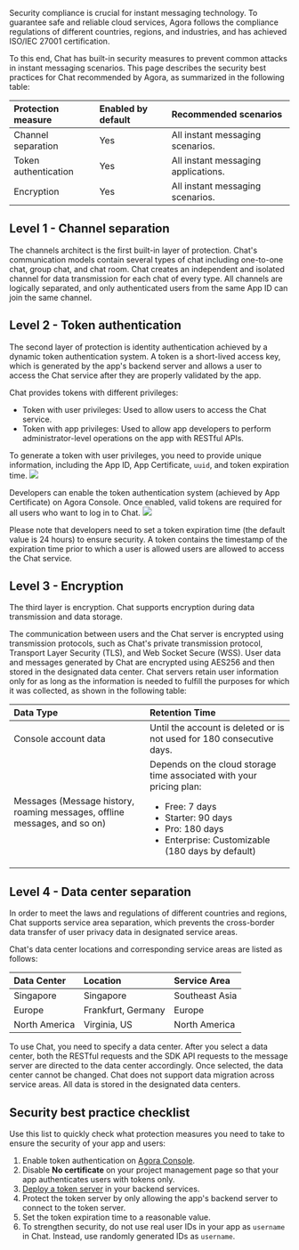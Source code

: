 
Security compliance is crucial for instant messaging technology. To guarantee safe and reliable cloud services, Agora follows the compliance regulations of different countries, regions, and industries, and has achieved ISO/IEC 27001 certification.

To this end, Chat has built-in security measures to prevent common attacks in instant messaging scenarios. This page describes the security best practices for Chat recommended by Agora, as summarized in the following table:

| Protection measure   | Enabled by default | Recommended scenarios               |
| :------------------- | :------- | :--------------------- |
| Channel separation | Yes  | All instant messaging scenarios.                                  |
| Token authentication | Yes  | All instant messaging applications. |
| Encryption | Yes  | All instant messaging scenarios.                                  |

## Level 1 - Channel separation
The channels architect is the first built-in layer of protection. Chat's communication models contain several types of chat including one-to-one chat, group chat, and chat room. Chat creates an independent and isolated channel for data transmission for each chat of every type. All channels are logically separated, and only authenticated users from the same App ID can join the same channel.

## Level 2 - Token authentication
The second layer of protection is identity authentication achieved by a dynamic token authentication system. A token is a short-lived access key, which is generated by the app's backend server and allows a user to access the Chat service after they are properly validated by the app.

Chat provides tokens with different privileges:
- Token with user privileges: Used to allow users to access the Chat service.
- Token with app privileges: Used to allow app developers to perform administrator-level operations on the app with RESTful APIs.

To generate a token with user privileges, you need to provide unique information, including the App ID, App Certificate, `uuid`, and token expiration time.
![](https://web-cdn.agora.io/docs-files/1665213460331)

Developers can enable the token authentication system (achieved by App Certificate) on Agora Console. Once enabled, valid tokens are required for all users who want to log in to Chat.
![](https://web-cdn.agora.io/docs-files/1665213588546)

Please note that developers need to set a token expiration time (the default value is 24 hours) to ensure security. A token contains the timestamp of the expiration time prior to which a user is allowed users are allowed to access the Chat service.                                               

## Level 3 - Encryption
The third layer is encryption. Chat supports encryption during data transmission and data storage.

The communication between users and the Chat server is encrypted using transmission protocols, such as Chat's private transmission protocol, Transport Layer Security (TLS), and Web Socket Secure (WSS). User data and messages generated by Chat are encrypted using AES256 and then stored in the designated data center. Chat servers retain user information only for as long as the information is needed to fulfill the purposes for which it was collected, as shown in the following table:

| Data Type              | Retention Time                                                              |
|:-----------------------------------------|:--------------------------------------------------------------------------------------|
| Console account data  | Until the account is deleted or is not used for 180 consecutive days. |
| Messages (Message history, roaming messages, offline messages, and so on) | Depends on the cloud storage time associated with your pricing plan:<ul><li>Free: 7 days</li><li>Starter: 90 days</li><li>Pro: 180 days</li><li>Enterprise: Customizable (180 days by default)</li></ul> |


## Level 4 - Data center separation

In order to meet the laws and regulations of different countries and regions, Chat supports service area separation, which prevents the cross-border data transfer of user privacy data in designated service areas.

Chat's data center locations and corresponding service areas are listed as follows:

| Data Center    | Location           | Service Area   |
| :------------- | :----------------- | :------------- |
| Singapore      | Singapore          | Southeast Asia |
| Europe         | Frankfurt, Germany | Europe         |
| North America  | Virginia, US       | North America  |

To use Chat, you need to specify a data center. After you select a data center, both the RESTful requests and the SDK API requests to the message server are directed to the data center accordingly.
Once selected, the data center cannot be changed. Chat does not support data migration across service areas. All data is stored in the designated data centers.

## Security best practice checklist
Use this list to quickly check what protection measures you need to take to ensure the security of your app and users:

1. Enable token authentication on [Agora Console](https://console.agora.io/).
2. Disable **No certificate** on your project management page so that your app authenticates users with tokens only.
3. [Deploy a token server](../develop/authentication#deploy-a-token-server) in your backend services.
4. Protect the token server by only allowing the app's backend server to connect to the token server.
5. Set the token expiration time to a reasonable value. 
6. To strengthen security, do not use real user IDs in your app as `username` in Chat. Instead, use randomly generated IDs as `username`.


